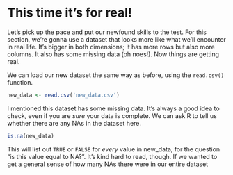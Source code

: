 # This time it's for real!

Let's pick up the pace and put our newfound skills to the test. For this section, we're gonna use a dataset that looks more like what we'll encounter in real life. It's bigger in both dimensions; it has more rows but also more columns. It also has some missing data (oh noes!). Now things are getting real.

We can load our new dataset the same way as before, using the `read.csv()` function.

```r
new_data <- read.csv('new_data.csv')
```

I mentioned this dataset has some missing data. It's always a good idea to check, even if you are *sure* your data is complete. We can ask R to tell us whether there are any NAs in the dataset here.

```r
is.na(new_data)
```

This will list out `TRUE` or `FALSE` for *every* value in new_data, for the question "is this value equal to NA?". It's kind hard to read, though. If we wanted to get a general sense of how many NAs there were in our entire dataset

